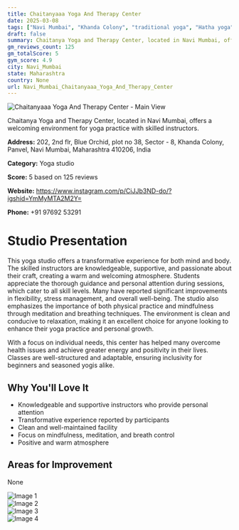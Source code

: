```yaml
---
title: Chaitanyaaa Yoga And Therapy Center
date: 2025-03-08
tags: ["Navi Mumbai", "Khanda Colony", "traditional yoga", "Hatha yoga", "meditation", "welcoming", "transformative", "Navi Mumbai"]  
draft: false
summary: Chaitanya Yoga and Therapy Center, located in Navi Mumbai, offers a welcoming environment for yoga practice with skilled instructors.
gm_reviews_count: 125
gm_totalScore: 5
gym_score: 4.9
city: Navi_Mumbai
state: Maharashtra
country: None
url: Navi_Mumbai_Chaitanyaaa_Yoga_And_Therapy_Center
---
```


<div className="aspect-[16/9] relative my-8">
  <img 
    src="https://lh5.googleusercontent.com/p/AF1QipOnDeh03dporxCnSyhxzsTG5YxmH76rsXCdZWpL=w1920-h1080-k-no"
    alt="Chaitanyaaa Yoga And Therapy Center - Main View"
    className="object-cover absolute inset-0 w-full h-full rounded-lg"
  />
</div>

Chaitanya Yoga and Therapy Center, located in Navi Mumbai, offers a welcoming environment for yoga practice with skilled instructors.

**Address:** 202, 2nd flr, Blue Orchid, plot no 38, Sector - 8, Khanda Colony, Panvel, Navi Mumbai, Maharashtra 410206, India

**Category:** Yoga studio

**Score:** 5 based on 125 reviews

**Website:** https://www.instagram.com/p/CiJJb3ND-do/?igshid=YmMyMTA2M2Y=

**Phone:** +91 97692 53291

# Studio Presentation

This yoga studio offers a transformative experience for both mind and body. The skilled instructors are knowledgeable, supportive, and passionate about their craft, creating a warm and welcoming atmosphere. Students appreciate the thorough guidance and personal attention during sessions, which cater to all skill levels. Many have reported significant improvements in flexibility, stress management, and overall well-being. The studio also emphasizes the importance of both physical practice and mindfulness through meditation and breathing techniques. The environment is clean and conducive to relaxation, making it an excellent choice for anyone looking to enhance their yoga practice and personal growth.

With a focus on individual needs, this center has helped many overcome health issues and achieve greater energy and positivity in their lives. Classes are well-structured and adaptable, ensuring inclusivity for beginners and seasoned yogis alike.

## Why You'll Love It

- Knowledgeable and supportive instructors who provide personal attention
- Transformative experience reported by participants
- Clean and well-maintained facility
- Focus on mindfulness, meditation, and breath control
- Positive and warm atmosphere

## Areas for Improvement

None

<div className="grid grid-cols-1 xl:grid-cols-2 gap-4 my-8">
<div className="aspect-[4/3] relative"><img src="https://lh3.googleusercontent.com/p/AF1QipP-9_33eNc-Hnnj-to8PZfjmLCGrMa3mT0SMdxx=w1920-h1080-k-no" alt="Image 1" className="object-cover absolute inset-0 w-full h-full rounded-lg" /></div>
<div className="aspect-[4/3] relative"><img src="https://lh5.googleusercontent.com/p/AF1QipMaAIIHwfId-9kYxEyYpq66_VjliTbj5lA-nPGi=w1920-h1080-k-no" alt="Image 2" className="object-cover absolute inset-0 w-full h-full rounded-lg" /></div>
<div className="aspect-[4/3] relative"><img src="https://lh5.googleusercontent.com/p/AF1QipM6eR31YTiKTbA6yOND4ve84o-BrrvHwxL6dkXd=w1920-h1080-k-no" alt="Image 3" className="object-cover absolute inset-0 w-full h-full rounded-lg" /></div>
<div className="aspect-[4/3] relative"><img src="https://lh5.googleusercontent.com/p/AF1QipMrdIMfhurVzVzE0VWuJeFPA8sYr0NwGoX4YG5U=w1920-h1080-k-no" alt="Image 4" className="object-cover absolute inset-0 w-full h-full rounded-lg" /></div>
</div>